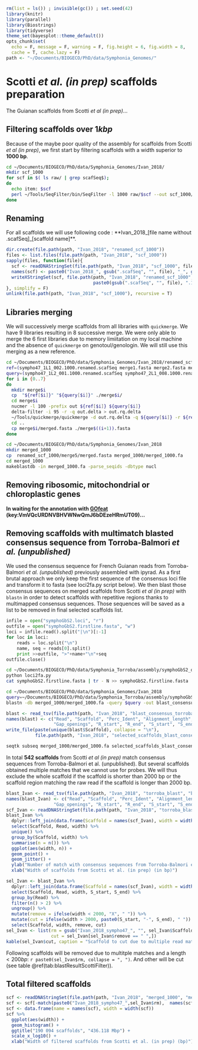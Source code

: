 ```r
rm(list = ls()) ; invisible(gc()) ; set.seed(42)
library(knitr)
library(parallel)
library(Biostrings)
library(tidyverse)
theme_set(bayesplot::theme_default())
opts_chunk$set(
  echo = F, message = F, warning = F, fig.height = 6, fig.width = 8,
  cache = T, cache.lazy = F)
path <- "~/Documents/BIOGECO/PhD/data/Symphonia_Genomes/"
```


# Scotti *et al. (in prep)* scaffolds preparation

The Guianan scaffolds from Scotti *et al (in prep)*...

## Filtering scaffolds over $1kbp$

Because of the maybe poor quality of the assembly for scaffolds from Scotti *et al (in prep)*, we first start by filtering scaffolds with a width superior to **1000 bp**.

```bash
cd ~/Documents/BIOGECO/PhD/data/Symphonia_Genomes/Ivan_2018/
mkdir scf_1000
for scf in $( ls raw/ | grep scafSeq$); 
do
  echo item: $scf
  perl ~/Tools/SeqFilter/bin/SeqFilter -l 1000 raw/$scf --out scf_1000/$scf
done
```

## Renaming

For all scaffolds we will use following code : **Ivan_2018_[file name without .scafSeq]_[scaffold name]**.

```r
dir.create(file.path(path, "Ivan_2018", "renamed_scf_1000"))
files <- list.files(file.path(path, "Ivan_2018", "scf_1000"))
sapply(files, function(file){
  scf <- readDNAStringSet(file.path(path, "Ivan_2018", "scf_1000", file))
  names(scf) <- paste0("Ivan_2018_", gsub(".scafSeq", "", file), "_", gsub(" ", "_", names(scf)))
  writeXStringSet(scf, file.path(path, "Ivan_2018", "renamed_scf_1000",
                                 paste0(gsub(".scafSeq", "", file), ".1000.renamed.scafSeq")))
}, simplify = F)
unlink(file.path(path, "Ivan_2018", "scf_1000"), recursive = T)
```

## Libraries merging

We will successively merge scaffolds from all libraries with `quickmerge`. We have 9 libraries resulting in 8 successive merge. We were only able to merge the 6 first libraries due to memory limiitation on my local machine and the absence of `quickmerge` on genotoul/genologin. We will still use this merging as a new reference.

```bash
cd ~/Documents/BIOGECO/PhD/data/Symphonia_Genomes/Ivan_2018/renamed_scf_1000
ref=(sympho47_1L1_002.1000.renamed.scafSeq merge1.fasta merge2.fasta merge3.fasta merge4.fasta merge5.fasta merge6.fasta merge7.fasta)
query=(sympho47_1L2_001.1000.renamed.scafSeq sympho47_2L1_008.1000.renamed.scafSeq sympho47_2L1_009.1000.renamed.scafSeq sympho47_2L1_010.1000.renamed.scafSeq sympho47_2L1_011.1000.renamed.scafSeq sympho47_2L1_012.1000.renamed.scafSeq sympho47_3L2_013.1000.renamed.scafSeq sympho47_4L1_014.1000.renamed.scafSeq)
for i in {0..7} 
do
  mkdir merge$i
  cp  "${ref[$i]}" "${query[$i]}" ./merge$i/
  cd merge$i
  nucmer -l 100 -prefix out ${ref[$i]} ${query[$i]}
  delta-filter -i 95 -r -q out.delta > out.rq.delta
  ~/Tools/quickmerge/quickmerge -d out.rq.delta -q ${query[$i]} -r ${ref[$i]} -hco 5.0 -c 1.5 -l n -ml m
  cd ..
  cp merge$i/merged.fasta ./merge$((i+1)).fasta
done
```

```bash
cd ~/Documents/BIOGECO/PhD/data/Symphonia_Genomes/Ivan_2018
mkdir merged_1000
cp  renamed_scf_1000/merge5/merged.fasta merged_1000/merged_1000.fa
cd merged_1000
makeblastdb -in merged_1000.fa -parse_seqids -dbtype nucl
```

## Removing ribosomic, mitochondrial or chloroplastic genes

**In waiting for the annotation with [GOfeat](computationalbiology.ufpa.br/gofeat/) (key:VmVQcURDNVBHVWNwQmJ6bDEzeHRmUT09)...**

## Removing scaffolds with multimatch blasted consensus sequence from Torroba-Balmori *et al. (unpublished)*

We used the consensus sequence for French Guianan reads from Torroba-Balmori *et al. (unpublished)* previously assembled with ipyrad. As a first brutal approach we only keep the first sequence of the consensus loci file and transform it to fasta (see loci2fa.py script below). We then blast those consensus sequences on merged scaffolds from Scotti *et al (in prep)* with `blastn` in order to detect scaffolds with repetitive regions thanks to multimapped consensus sequences. Those sequences will be saved as a list to be removed in final selected scaffolds list.

```python
infile = open("symphoGbS2.loci", "r")
outfile = open("symphoGbS2.firstline.fasta", "w")
loci = infile.read().split("|\n")[:-1]
for loc in loci:
    reads = loc.split("\n")
    name, seq = reads[0].split()
    print >>outfile, ">"+name+"\n"+seq
outfile.close()
```

```bash
cd ~/Documents/BIOGECO/PhD/data/Symphonia_Torroba/assembly/symphoGbS2_outfile
python loci2fa.py
cat symphoGbS2.firstline.fasta | tr - N >> symphoGbS2.firstline.fasta
```

```bash
cd ~/Documents/BIOGECO/PhD/data/Symphonia_Genomes/Ivan_2018
query=~/Documents/BIOGECO/PhD/data/Symphonia_Torroba/assembly/symphoGbS2_outfiles/symphoGbS2.firstline.fasta
blastn -db merged_1000/merged_1000.fa -query $query -out blast_consensus_torroba2.txt -evalue 1e-10 -best_hit_score_edge 0.05 -best_hit_overhang 0.25 -outfmt 6 -perc_identity 75 -max_target_seqs 10
```

```r
blast <- read_tsv(file.path(path, "Ivan_2018", "blast_consensus_torroba2.txt"), col_names = F)
names(blast) <- c("Read", "Scaffold", "Perc_Ident", "Alignment_length", "Mismatches",
                  "Gap_openings", "R_start", "R_end", "S_start", "S_end", "E", "Bits")
write_file(paste(unique(blast$Scaffold), collapse = "\n"), 
           file.path(path, "Ivan_2018", "selected_scaffolds_blast_consensus2.list"))
```

```bash
seqtk subseq merged_1000/merged_1000.fa selected_scaffolds_blast_consensus2.list >> selected_scaffolds_blast_consensus2.fa
```

In total **542 scaffolds** from Scotti *et al (in prep)* match consensus sequences from Torroba-Balmori et al. (unpublished). But several scaffolds obtained multiple matches that we cannot use for probes. We will thus exclude the whole scaffold if the scaffold is shorter than 2000 bp or the scaffold region matching the raw read if the scaffold is longer than 2000 bp.

```r
blast_Ivan <- read_tsv(file.path(path, "Ivan_2018", "torroba_blast", "blast_consensus_torroba2.txt"), col_names = F)
names(blast_Ivan) <- c("Read", "Scaffold", "Perc_Ident", "Alignment_length", "Mismatches",
                  "Gap_openings", "R_start", "R_end", "S_start", "S_end", "E", "Bits")
scf_Ivan <- readDNAStringSet(file.path(path, "Ivan_2018", "torroba_blast", "selected_scaffolds_blast_consensus2.fa"))
blast_Ivan %>%
  dplyr::left_join(data.frame(Scaffold = names(scf_Ivan), width = width(scf_Ivan))) %>% 
  select(Scaffold, Read, width) %>%
  unique() %>%
  group_by(Scaffold, width) %>%
  summarise(n = n()) %>% 
  ggplot(aes(width, n)) +
  geom_point() +
  geom_jitter() +
  ylab("Number of match with consensus sequences from Torroba-Balmori et al (unpublished)") +
  xlab("Width of scaffolds from Scotti et al. (in prep) (in bp)")
```

```r
sel_Ivan <- blast_Ivan %>%
  dplyr::left_join(data.frame(Scaffold = names(scf_Ivan), width = width(scf_Ivan))) %>% 
  select(Scaffold, Read, width, S_start, S_end) %>% 
  group_by(Read) %>%
  filter(n() > 2) %>% 
  ungroup() %>% 
  mutate(remove = ifelse(width < 2000, "X", " ")) %>% 
  mutate(cut = ifelse(width > 2000, paste0(S_start, "-", S_end), " ")) %>% 
  select(Scaffold, width, remove, cut)
sel_Ivan <- list(rm = gsub("Ivan_2018_sympho47_", "", sel_Ivan$Scaffold[sel_Ivan$remove == "X"]),
                 cut = sel_Ivan[sel_Ivan$remove == " ",])
kable(sel_Ivan$cut, caption = "Scaffold to cut due to multiple read match.")
```

Following scaffolds will be removed due to multitple matches and a length $<200bp$: `r paste0(sel_Ivan$rm, collapse = ", ")`. And other will be cut (see table \@ref(tab:blastResultScottiFilter)).

## Total filtered scaffolds

```r
scf <- readDNAStringSet(file.path(path, "Ivan_2018", "merged_1000", "merged_1000.fa"))
scf <- scf[-match(paste0("Ivan_2018_sympho47_",sel_Ivan$rm),  names(scf))]
scf <- data.frame(name = names(scf), width = width(scf))
scf %>% 
  ggplot(aes(width)) +
  geom_histogram() +
  ggtitle("190 094 scaffolds", "436.118 Mbp") +
  scale_x_log10() +
  xlab("Width of filtered scaffolds from Scotti et al. (in prep) (bp)")
```

